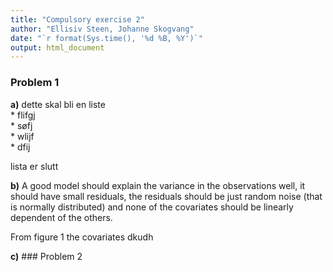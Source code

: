 ```yaml
---
title: "Compulsory exercise 2"
author: "Ellisiv Steen, Johanne Skogvang"
date: "`r format(Sys.time(), '%d %B, %Y')`"
output: html_document
---
```


### Problem 1

**a)**  dette skal bli en liste  
*  flifgj  
*  søfj  
*  wlijf  
*  dfij  

lista er slutt

**b)** A good model should explain the variance in the observations well, it should have small residuals, the residuals should be just random noise (that is normally distributed) and none of the covariates should be linearly dependent of the others.  

From figure 1 the covariates dkudh


**c)** 
### Problem 2

